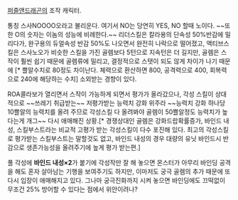 [[퍼즐앤드래곤]]의 조작 캐릭터.

통칭 스사NOOOO오라고 불리운다. 여기서 NO는 당연히 YES, NO 할때 노이다. ~~또한 O의 숫자는 이놈의 성능에 비례한다.~~ 
리더스킬은 칼라용의 단속성 50%반감에 밀리다가, 완구용의 듀얼속성 반감 50%도 나오면서 완전히 나락으로 떨어졌고, 액티브스킬은 스사노오가 비슷한 스킬을 가진 골렘보다 5턴으로 지속턴은 더 길지만, 골렘은 스작이 훨씬 쉽기 때문에 골렘류에 밀리고, 결정적으로 스탯이 되도 않게 차이가 나기 때문에 [* 쁠알수치로 80정도 차이난다. 체력으로 환산하면 800, 공격력으로 400, 회복력으로 240에 해당하는 수치] 소외받는 경향이 있다.

ROA콜라보가 열리면서 스작이 가능하게 되면서 평가가 올라갔으나, 각성 스킬이 상대적으로 ~~쓰레기 취급받는~~ 저평가받는 능력치 강화 위주라 ~~능력치 강화 하나당 10쁠알의 능력치를 올려 주므로 각성스킬 다 올려봐야 골렘이 50쁠알정도 능력치가 높다는게 개그~~ 다시 애매해진 상황.[* 경쟁상대인 골렘은 강화드랍확률증가, 바인드 내성, 스킬부스트라는 비교적 고평가 받는 각성스킬이 다수 포진해 있다. 최고의 각성스킬로 평가받는 스킬부스트는 말할것도 없고, 바인드 내성의 경우 대량의 유닛 바인드시 반감으로 생존가능성을 올려주기에 높게 평가 받는편.]

풀 각성에 '''바인드 내성×2'''가 붙기에 각성작만 잘 해 놓으면 몬스터가 아무리 바인딩 공격을 해도 혼자 살아남는 기행을 보여주기도 하지만, 이마저도 궁극 골렘의 추가 때문에 또 다시 입장이 애매해지고 있다. 그나마 궁극진화까지 시켜 놓으면 바인딩에도 끄떡없이 무조건 25% 방어할 수 있다는 점에서 위안이려나?
